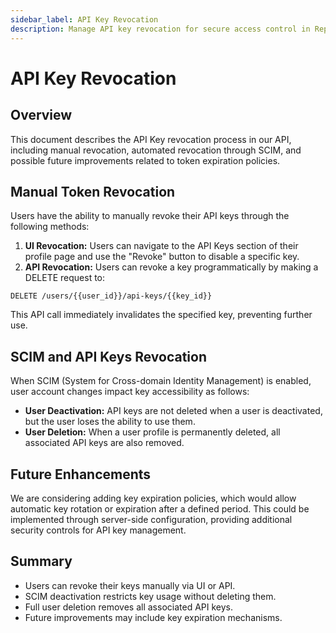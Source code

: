 ```yaml
---
sidebar_label: API Key Revocation
description: Manage API key revocation for secure access control in ReportPortal test automation reporting tools with manual and automated options.
---
```


# API Key Revocation

## Overview

This document describes the API Key revocation process in our API, including manual revocation, automated revocation through SCIM, and possible future improvements related to token expiration policies.

## Manual Token Revocation

Users have the ability to manually revoke their API keys through the following methods:

1. **UI Revocation:** Users can navigate to the API Keys section of their profile page and use the "Revoke" button to disable a specific key.
2. **API Revocation:** Users can revoke a key programmatically by making a DELETE request to:

```http
DELETE /users/{{user_id}}/api-keys/{{key_id}}
```

This API call immediately invalidates the specified key, preventing further use.

## SCIM and API Keys Revocation

When SCIM (System for Cross-domain Identity Management) is enabled, user account changes impact key accessibility as follows:

- **User Deactivation:** API keys are not deleted when a user is deactivated, but the user loses the ability to use them.
- **User Deletion:** When a user profile is permanently deleted, all associated API keys are also removed.

## Future Enhancements

We are considering adding key expiration policies, which would allow automatic key rotation or expiration after a defined period. This could be implemented through server-side configuration, providing additional security controls for API key management.

## Summary

- Users can revoke their keys manually via UI or API.
- SCIM deactivation restricts key usage without deleting them.
- Full user deletion removes all associated API keys.
- Future improvements may include key expiration mechanisms.
